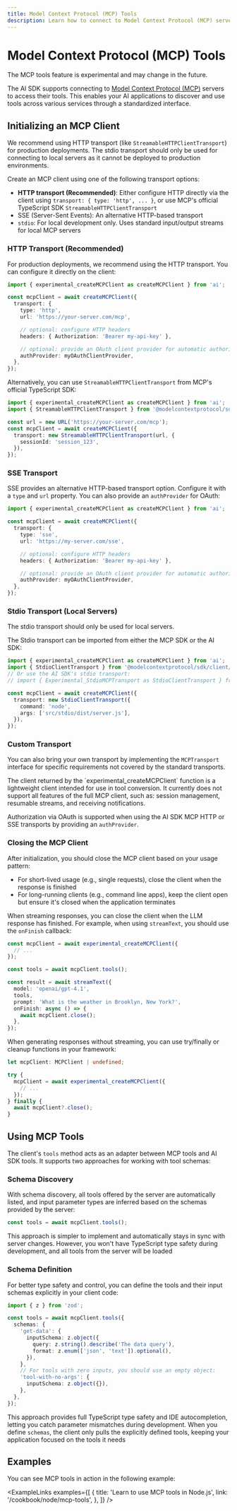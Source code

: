 ```yaml
---
title: Model Context Protocol (MCP) Tools
description: Learn how to connect to Model Context Protocol (MCP) servers and use their tools with AI SDK Core.
---
```


# Model Context Protocol (MCP) Tools

<Note type="warning">
  The MCP tools feature is experimental and may change in the future.
</Note>

The AI SDK supports connecting to [Model Context Protocol (MCP)](https://modelcontextprotocol.io/) servers to access their tools.
This enables your AI applications to discover and use tools across various services through a standardized interface.

## Initializing an MCP Client

We recommend using HTTP transport (like `StreamableHTTPClientTransport`) for production deployments. The stdio transport should only be used for connecting to local servers as it cannot be deployed to production environments.

Create an MCP client using one of the following transport options:

- **HTTP transport (Recommended)**: Either configure HTTP directly via the client using `transport: { type: 'http', ... }`, or use MCP's official TypeScript SDK `StreamableHTTPClientTransport`
- SSE (Server-Sent Events): An alternative HTTP-based transport
- `stdio`: For local development only. Uses standard input/output streams for local MCP servers

### HTTP Transport (Recommended)

For production deployments, we recommend using the HTTP transport. You can configure it directly on the client:

```typescript
import { experimental_createMCPClient as createMCPClient } from 'ai';

const mcpClient = await createMCPClient({
  transport: {
    type: 'http',
    url: 'https://your-server.com/mcp',

    // optional: configure HTTP headers
    headers: { Authorization: 'Bearer my-api-key' },

    // optional: provide an OAuth client provider for automatic authorization
    authProvider: myOAuthClientProvider,
  },
});
```

Alternatively, you can use `StreamableHTTPClientTransport` from MCP's official TypeScript SDK:

```typescript
import { experimental_createMCPClient as createMCPClient } from 'ai';
import { StreamableHTTPClientTransport } from '@modelcontextprotocol/sdk/client/streamableHttp.js';

const url = new URL('https://your-server.com/mcp');
const mcpClient = await createMCPClient({
  transport: new StreamableHTTPClientTransport(url, {
    sessionId: 'session_123',
  }),
});
```

### SSE Transport

SSE provides an alternative HTTP-based transport option. Configure it with a `type` and `url` property. You can also provide an `authProvider` for OAuth:

```typescript
import { experimental_createMCPClient as createMCPClient } from 'ai';

const mcpClient = await createMCPClient({
  transport: {
    type: 'sse',
    url: 'https://my-server.com/sse',

    // optional: configure HTTP headers
    headers: { Authorization: 'Bearer my-api-key' },

    // optional: provide an OAuth client provider for automatic authorization
    authProvider: myOAuthClientProvider,
  },
});
```

### Stdio Transport (Local Servers)

<Note type="warning">
  The stdio transport should only be used for local servers.
</Note>

The Stdio transport can be imported from either the MCP SDK or the AI SDK:

```typescript
import { experimental_createMCPClient as createMCPClient } from 'ai';
import { StdioClientTransport } from '@modelcontextprotocol/sdk/client/stdio.js';
// Or use the AI SDK's stdio transport:
// import { Experimental_StdioMCPTransport as StdioClientTransport } from 'ai/mcp-stdio';

const mcpClient = await createMCPClient({
  transport: new StdioClientTransport({
    command: 'node',
    args: ['src/stdio/dist/server.js'],
  }),
});
```

### Custom Transport

You can also bring your own transport by implementing the `MCPTransport` interface for specific requirements not covered by the standard transports.

<Note>
  The client returned by the `experimental_createMCPClient` function is a
  lightweight client intended for use in tool conversion. It currently does not
  support all features of the full MCP client, such as: session
  management, resumable streams, and receiving notifications.

Authorization via OAuth is supported when using the AI SDK MCP HTTP or SSE
transports by providing an `authProvider`.

</Note>

### Closing the MCP Client

After initialization, you should close the MCP client based on your usage pattern:

- For short-lived usage (e.g., single requests), close the client when the response is finished
- For long-running clients (e.g., command line apps), keep the client open but ensure it's closed when the application terminates

When streaming responses, you can close the client when the LLM response has finished. For example, when using `streamText`, you should use the `onFinish` callback:

```typescript
const mcpClient = await experimental_createMCPClient({
  // ...
});

const tools = await mcpClient.tools();

const result = await streamText({
  model: 'openai/gpt-4.1',
  tools,
  prompt: 'What is the weather in Brooklyn, New York?',
  onFinish: async () => {
    await mcpClient.close();
  },
});
```

When generating responses without streaming, you can use try/finally or cleanup functions in your framework:

```typescript
let mcpClient: MCPClient | undefined;

try {
  mcpClient = await experimental_createMCPClient({
    // ...
  });
} finally {
  await mcpClient?.close();
}
```

## Using MCP Tools

The client's `tools` method acts as an adapter between MCP tools and AI SDK tools. It supports two approaches for working with tool schemas:

### Schema Discovery

With schema discovery, all tools offered by the server are automatically listed, and input parameter types are inferred based on the schemas provided by the server:

```typescript
const tools = await mcpClient.tools();
```

This approach is simpler to implement and automatically stays in sync with server changes. However, you won't have TypeScript type safety during development, and all tools from the server will be loaded

### Schema Definition

For better type safety and control, you can define the tools and their input schemas explicitly in your client code:

```typescript
import { z } from 'zod';

const tools = await mcpClient.tools({
  schemas: {
    'get-data': {
      inputSchema: z.object({
        query: z.string().describe('The data query'),
        format: z.enum(['json', 'text']).optional(),
      }),
    },
    // For tools with zero inputs, you should use an empty object:
    'tool-with-no-args': {
      inputSchema: z.object({}),
    },
  },
});
```

This approach provides full TypeScript type safety and IDE autocompletion, letting you catch parameter mismatches during development. When you define `schemas`, the client only pulls the explicitly defined tools, keeping your application focused on the tools it needs

## Examples

You can see MCP tools in action in the following example:

<ExampleLinks
  examples={[
    {
      title: 'Learn to use MCP tools in Node.js',
      link: '/cookbook/node/mcp-tools',
    },
  ]}
/>
